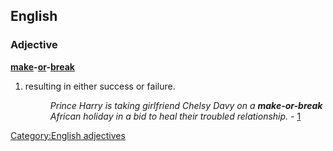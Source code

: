 ==English==

===Adjective===
'''[[make]]-[[or]]-[[break]]''' {{uncountable}}

# resulting in either success or failure.
#:''Prince Harry is taking girlfriend Chelsy Davy on a '''make-or-break''' African holiday in a bid to heal their troubled relationship.'' - [http://www.topnews.in/make-or-break-african-retreat-prince-harry-and-chelsy-davy-28593]

[[Category:English adjectives]]